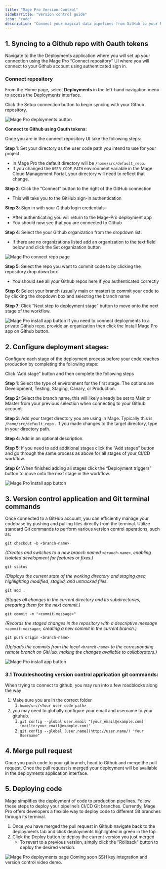 ```yaml
---
title: "Mage Pro Version Control"
sidebarTitle: "Version control guide"
icon: "code"
description: "Connect your magical data pipelines from GitHub to your Mage Pro workspace using either the sacred OAuth tokens or the mystical SSH keys. Below lies the ancient knowledge for both rituals. Choose your path wisely!"
---
```



<ProOnly source="versoin-control-guide" />

## 1. Syncing to a Github repo with Oauth tokens

Navigate to the the Deployments application where you will set up your connection using the Mage Pro “Connect repository” UI where you will connect to your Github account using authenticated sign in.

### Connect repository

From the Home page, select **Deployments** in the left-hand navigation menu to access the Deployments interface.

Click the Setup connection button to begin syncing with your Github repository.

<Frame>
  <img
    alt="Mage Pro deployments button"
    src="https://github.com/mage-ai/assets/blob/main/pro/features/deployments/deployments-setup-connection-button.png?raw=true"
  />
</Frame>

**Connect to Github using Oauth tokens:**

Once you are in the connect repository UI take the following steps:

**Step 1**: Set your directory as the user code path you intend to use for your project. 

- In Mage Pro the default directory will be `/home/src/default_repo`.
- If you changed the `USER_CODE_PATH` environment variable in the Mage Cloud Management Portal, your directory will need to reflect that change.

**Step 2**: Click the “Connect” button to the right of the GitHub connection 

- This will take you to the GitHub sign-in authentication

**Step 3**: Sign in with your Github login credentials

- After authenticating you will return to the Mage-Pro deployment app
- You should now see that you are connected to Github

**Step 4**: Select the your Github organization from the dropdown list. 

- If there are no organizations listed add an organization to the text field below and click the Set organization button

<Frame>
  <img
    alt="Mage Pro connect repo page"
    src="https://github.com/mage-ai/assets/blob/main/pro/features/deployments/connect-repo-page.png?raw=true"
  />
</Frame>

**Step 5**: Select the repo you want to commit code to by clicking the repository drop down box

- You should see all your Github repos here if you authenticated correctly

**Step 6**: Select your branch (usually main or master) to commit your code to by clicking the dropdown box and selecting the branch name

**Step 7**: Click “Next step to deployment stage” button to move onto the next stage of the workflow.

<Frame>
  <img
    alt="Mage Pro install app button"
    src="https://github.com/mage-ai/assets/blob/main/pro/features/deployments/install-mage-app-github.png?raw=true"
  />
</Frame>

<Note>
If you need to connect deployments to a private Github repo, provide an organization then click the Install Mage Pro app on Github button.
</Note>

## 2. Configure deployment stages:

Configure each stage of the deployment process before your code reaches production by completing the following steps:

Click “Add stage” button and then complete the following steps

**Step 1**: Select the type of environment for the first stage. The options are Development, Testing, Staging, Canary, or Production.

**Step 2:** Select the branch name, this will likely already be set to Main or Master from your previous selection when connecting to your Github account

**Step 3**: Add your target directory you are using in Mage. Typically this is `/home/src/default_repo` . If you made changes to the target directory, type in your directory path.

**Step 4**: Add in an optional description.

**Step 5**: If you need to add additional stages click the “Add stages” button and go through the same process as above for all stages of your CI/CD workflow.

**Step 6:** When finished adding all stages click the “Deployment triggers” button to move onto the next stage in the workflow.

<Frame>
  <img
    alt="Mage Pro install app button"
    src="https://github.com/mage-ai/assets/blob/main/pro/features/deployments/deployment-stages.png?raw=true"
  />
</Frame>

## 3. Version control application and Git terminal commands

Once connected to a GitHub account, you can efficiently manage your codebase by pushing and pulling files directly from the terminal. Utilize standard Git commands to perform various version control operations, such as:

`git checkout -b <branch-name>`

*(Creates and switches to a new branch named `<branch-name>`, enabling isolated development for features or fixes.)*

`git status`

*(Displays the current state of the working directory and staging area, highlighting modified, staged, and untracked files.*

`git add .`

*(Stages all changes in the current directory and its subdirectories, preparing them for the next commit.)*

`git commit -m "<commit-message>"`

*(Records the staged changes in the repository with a descriptive message `<commit-message>`, creating a new commit in the current branch.)*

`git push origin <branch-name>`

*(Uploads the commits from the local `<branch-name>` to the corresponding remote branch on GitHub, making the changes available to collaborators.)*

<Frame>
  <img
    alt="Mage Pro install app button"
    src="https://github.com/mage-ai/assets/blob/main/pro/features/deployments/version-control.png?raw=true"
  />
</Frame>

### 3.1 Troubleshooting version control application git commands:

When trying to connect to github, you may run into a few roadblocks along the way 

1. Make sure you are in the correct folder
    1. `home/src/<Your user code path>`
2. you may need to globally configure your email and username to your gituhub. 
    1. `git config --global user.email "[your_email@example.com](mailto:your_email@example.com)"`
    2. `git config --global [user.name](http://user.name/) "Your Username"`

## 4. Merge pull request

Once you push code to your git branch, head to Github and merge the pull request. Once the pull request is merged your deployment will be available in the deployments application interface.

## 5. Deploying code

Mage simplifies the deployment of code to production pipelines. Follow these steps to deploy your pipeline’s CI/CD Git branches. Currently, Mage Pro offers developers a flexible way to deploy code to different Git branches through its terminal. 

1. Once you have merged the pull request in Github navigate back to the deployments tab and click deployments highlighted in green in the top 
2. Click the Deploy button to deploy the current version you just merged
    - To revert to a previous version, simply click the "Rollback" button to deploy the desired version.

<Frame>
  <img
    alt="Mage Pro deployments page"
    src="https://github.com/mage-ai/assets/blob/main/pro/features/deployments/deployments-page.png?raw=true"
  />
</Frame>

<Note>
Coming soon SSH key integration and version control video demo.
</Note>
